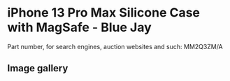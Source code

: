 # iPhone 13 Pro Max Silicone Case with MagSafe - Blue Jay

Part number, for search engines, auction websites and such: MM2Q3ZM/A

## Image gallery

<div style={{ width: "768px" }}>
  <GalleryComponent
    images={[
      {
        original: "/everysource/MM2Q3",
        thumbnail: "/everypreview/MM2Q3",
      },
      {
        original: "/everysource/MM2Q3_AV1",
        thumbnail: "/everypreview/MM2Q3_AV1",
      },
      {
        original: "/everysource/MM2Q3_AV2",
        thumbnail: "/everypreview/MM2Q3_AV2",
      },
      {
        original: "/everysource/MM2Q3_AV3",
        thumbnail: "/everypreview/MM2Q3_AV3",
      }
    ]}
  />
</div>